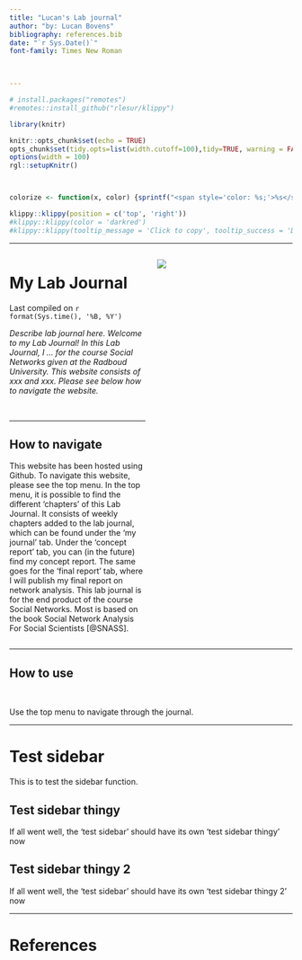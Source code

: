 ```yaml
---
title: "Lucan's Lab journal"
author: "by: Lucan Bovens"
bibliography: references.bib
date: "`r Sys.Date()`"
font-family: Times New Roman


 
---
```



```r
# install.packages("remotes")
#remotes::install_github("rlesur/klippy")
``` 

```r
library(knitr)

knitr::opts_chunk$set(echo = TRUE)
opts_chunk$set(tidy.opts=list(width.cutoff=100),tidy=TRUE, warning = FALSE, message = FALSE,comment = "#>", cache=TRUE, class.source=c("test"), class.output=c("test2"))
options(width = 100)
rgl::setupKnitr()



colorize <- function(x, color) {sprintf("<span style='color: %s;'>%s</span>", color, x) }

```

```r
klippy::klippy(position = c('top', 'right'))
#klippy::klippy(color = 'darkred')
#klippy::klippy(tooltip_message = 'Click to copy', tooltip_success = 'Done')
```



----

<!--- This is the best way to write a comment. 
It also demonstrate, you can add html directly in your rmarkdown file. See: https://www.w3schools.com/html/html_comments.asp ---> 


<!--- to use a multi column page we use Pandoc's fenced Div. 
see here: https://bookdown.org/yihui/rmarkdown-cookbook/multi-column.html 
But please note, we are not here to make a beautiful website, our intention is just to have a quick lab journal up and running ---> 

:::: {.columns}
::: {.column width="50%"}

# My Lab Journal
Last compiled on `r format(Sys.time(), '%B, %Y')`  

*Describe lab journal here. Welcome to my Lab Journal! In this Lab Journal, I ... for the course Social Networks given at the Radboud University. This website consists of xxx and xxx. Please see below how to navigate the website.*

<br>

----

## How to navigate

This website has been hosted using Github. To navigate this website, please see the top menu. In the top menu, it is possible to find the different 'chapters' of this Lab Journal. It consists of weekly chapters added to the lab journal, which can be found under the 'my journal' tab. Under the 'concept report' tab, you can (in the future) find my concept report. The same goes for the 'final report' tab, where I will publish my final report on network analysis. This lab journal is for the end product of the course Social Networks. Most is based on the book Social Network Analysis For Social Scientists [@SNASS].


:::

::: {.column width="50%"}




![](images/thesocialnetworkimagefront.jpg)


:::
::::
---

## How to use




<br>

Use the top menu to navigate through the journal.

----

# Test sidebar

This is to test the sidebar function.

## Test sidebar thingy

If all went well, the 'test sidebar' should have its own 'test sidebar thingy' now

## Test sidebar thingy 2

If all went well, the 'test sidebar' should have its own 'test sidebar thingy 2' now

----

# References




